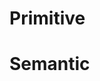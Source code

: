 
<Meta title="Design Tokens/Colors" />

# Primitive

<ColorPalette>
  <ColorItem
    title="colors.vadsColorGray"
    subtitle="Grays from VADS"
    colors={{
      CoolLight: Colors.vadsColorGrayCoolLight,
      LightAlt: Colors.vadsColorGrayLightAlt,
      WarmLight: Colors.vadsColorGrayWarmLight,
      Medium: Colors.vadsColorGrayMedium,
      WarmDark: Colors.vadsColorGrayWarmDark,
    }}
  />
  <ColorItem
    title="vadsColorActionForegroundDefault"
    subtitle="Subtitle here"
    colors={{
      OnLight: Colors.vadsColorActionForegroundDefaultOnLight,
      OnDark: Colors.vadsColorActionForegroundDefaultOnDark,
    }}
  />
  <ColorItem
    title="theme.color.positive"
    subtitle="Green"
    colors={{
      Apple: 'rgba(102,191,60,1)',
      Apple80: 'rgba(102,191,60,.8)',
      Apple60: 'rgba(102,191,60,.6)',
      Apple30: 'rgba(102,191,60,.3)',
    }}
  />
</ColorPalette>

# Semantic

<ColorPalette>
  <ColorItem
    title="colors.vadsColorGray"
    subtitle="Grays from VADS"
    colors={{
      CoolLight: Colors.vadsColorGrayCoolLight,
      LightAlt: Colors.vadsColorGrayLightAlt,
      WarmLight: Colors.vadsColorGrayWarmLight,
      Medium: Colors.vadsColorGrayMedium,
      WarmDark: Colors.vadsColorGrayWarmDark,
    }}
  />
  <ColorItem
    title="theme.color.greyscale"
    subtitle="Some of the greys"
    colors={{ White: '#FFFFFF', Alabaster: '#F8F8F8', Concrete: '#F3F3F3' }}
  />
  <ColorItem
    title="theme.color.primary"
    subtitle="Coral"
    colors={{ WildWatermelon: '#FF4785' }}
  />
  <ColorItem
    title="theme.color.secondary"
    subtitle="Ocean"
    colors={{ DodgerBlue: '#1EA7FD' }}
  />
  <ColorItem
    title="theme.color.positive"
    subtitle="Green"
    colors={{
      Apple: 'rgba(102,191,60,1)',
      Apple80: 'rgba(102,191,60,.8)',
      Apple60: 'rgba(102,191,60,.6)',
      Apple30: 'rgba(102,191,60,.3)',
    }}
  />
</ColorPalette>
